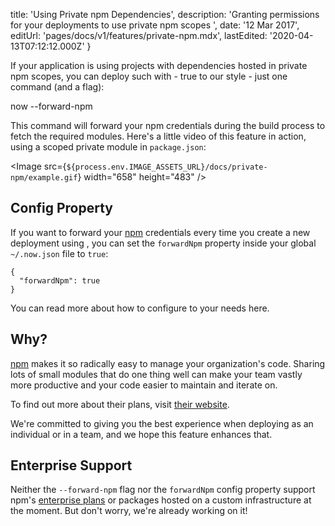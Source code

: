 
  title: 'Using Private npm Dependencies',
  description:
    'Granting permissions for your deployments to use private npm scopes ',
  date: '12 Mar 2017',
  editUrl: 'pages/docs/v1/features/private-npm.mdx',
  lastEdited: '2020-04-13T07:12:12.000Z'
}

If your application is using projects with dependencies hosted in private npm scopes, you can deploy such with - true to our style - just one command (and a flag):

<TerminalInput>now --forward-npm</TerminalInput>

This command will forward your npm credentials during the build process to fetch the required modules. Here's a little video of this feature in action, using a scoped private module in `package.json`:

<Image
  src={`${process.env.IMAGE_ASSETS_URL}/docs/private-npm/example.gif`}
  width="658"
  height="483"
/>

## Config Property

If you want to forward your [npm](https://npmjs.com/) credentials every time you create a new deployment using <ProductNameShortV1 />, you can set the `forwardNpm` property inside your global `~/.now.json` file to `true`:

```
{
  "forwardNpm": true
}
```

You can read more about how to configure <ProductNameShortV1 /> to your needs <Link href="/docs/features/configuration">here</Link>.

## Why?

[npm](https://npmjs.com/) makes it so radically easy to manage your organization's code. Sharing lots of small modules that do one thing well can make your team vastly more productive and your code easier to maintain and iterate on.

To find out more about their plans, visit [their website](https://npmjs.com/features).

We're committed to giving you the best experience when deploying as an individual or in a team, and we hope this feature enhances that.

## Enterprise Support

Neither the `--forward-npm` flag nor the `forwardNpm` config property support npm's [enterprise plans](https://www.npmjs.com/enterprise) or packages hosted on a custom infrastructure at the moment. But don't worry, we're already working on it!

